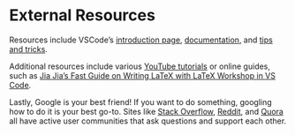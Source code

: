 # External Resources {.sec-resources}

Resources include VSCode's [introduction page](https://code.visualstudio.com/docs/introvideos/basics), [documentation](https://code.visualstudio.com/docs), and [tips and tricks](https://code.visualstudio.com/docs/getstarted/tips-and-tricks).

Additional resources include various [YouTube tutorials](https://www.youtube.com/results?search_query=using+vscode+for+latex) or online guides, such as [Jia Jia's Fast Guide on Writing LaTeX with LaTeX Workshop in VS Code](https://mathjiajia.github.io/vscode-and-latex/).

Lastly, Google is your best friend! If you want to do something, googling how to do it is your best go-to. Sites like [Stack Overflow](https://stackoverflow.com/questions/tagged/visual-studio-code), [Reddit](https://www.reddit.com/r/vscode/), and [Quora](https://www.quora.com/) all have active user communities that ask questions and support each other.
